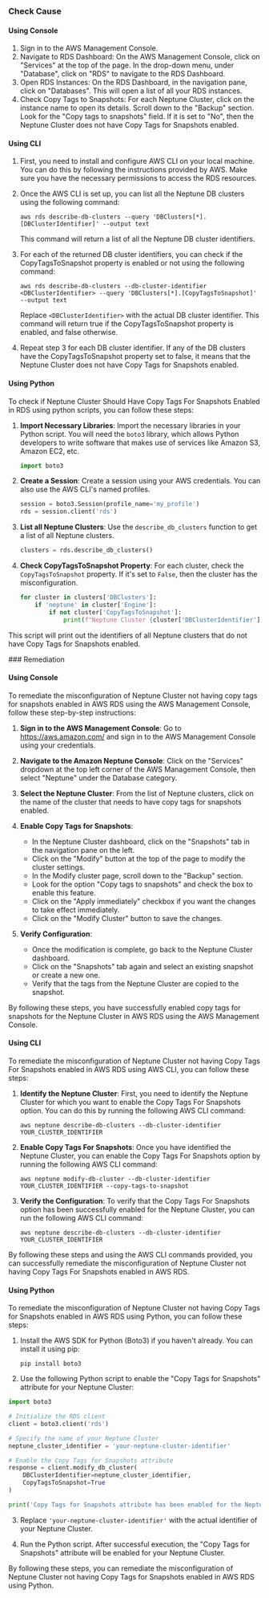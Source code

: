 

<Tabs><Tab title='Cause'>
### Check Cause

#### Using Console

1. Sign in to the AWS Management Console.
2. Navigate to RDS Dashboard: On the AWS Management Console, click on "Services" at the top of the page. In the drop-down menu, under "Database", click on "RDS" to navigate to the RDS Dashboard.
3. Open RDS Instances: On the RDS Dashboard, in the navigation pane, click on "Databases". This will open a list of all your RDS instances.
4. Check Copy Tags to Snapshots: For each Neptune Cluster, click on the instance name to open its details. Scroll down to the "Backup" section. Look for the "Copy tags to snapshots" field. If it is set to "No", then the Neptune Cluster does not have Copy Tags for Snapshots enabled.

#### Using CLI

1. First, you need to install and configure AWS CLI on your local machine. You can do this by following the instructions provided by AWS. Make sure you have the necessary permissions to access the RDS resources.

2. Once the AWS CLI is set up, you can list all the Neptune DB clusters using the following command:

   ```
   aws rds describe-db-clusters --query 'DBClusters[*].[DBClusterIdentifier]' --output text
   ```

   This command will return a list of all the Neptune DB cluster identifiers.

3. For each of the returned DB cluster identifiers, you can check if the CopyTagsToSnapshot property is enabled or not using the following command:

   ```
   aws rds describe-db-clusters --db-cluster-identifier <DBClusterIdentifier> --query 'DBClusters[*].[CopyTagsToSnapshot]' --output text
   ```

   Replace `<DBClusterIdentifier>` with the actual DB cluster identifier. This command will return true if the CopyTagsToSnapshot property is enabled, and false otherwise.

4. Repeat step 3 for each DB cluster identifier. If any of the DB clusters have the CopyTagsToSnapshot property set to false, it means that the Neptune Cluster does not have Copy Tags for Snapshots enabled.

#### Using Python

To check if Neptune Cluster Should Have Copy Tags For Snapshots Enabled in RDS using python scripts, you can follow these steps:

1. **Import Necessary Libraries**: Import the necessary libraries in your Python script. You will need the `boto3` library, which allows Python developers to write software that makes use of services like Amazon S3, Amazon EC2, etc.

    ```python
    import boto3
    ```

2. **Create a Session**: Create a session using your AWS credentials. You can also use the AWS CLI's named profiles.

    ```python
    session = boto3.Session(profile_name='my_profile')
    rds = session.client('rds')
    ```

3. **List all Neptune Clusters**: Use the `describe_db_clusters` function to get a list of all Neptune clusters.

    ```python
    clusters = rds.describe_db_clusters()
    ```

4. **Check CopyTagsToSnapshot Property**: For each cluster, check the `CopyTagsToSnapshot` property. If it's set to `False`, then the cluster has the misconfiguration.

    ```python
    for cluster in clusters['DBClusters']:
        if 'neptune' in cluster['Engine']:
            if not cluster['CopyTagsToSnapshot']:
                print(f"Neptune Cluster {cluster['DBClusterIdentifier']} does not have Copy Tags for Snapshots enabled.")
    ```

This script will print out the identifiers of all Neptune clusters that do not have Copy Tags for Snapshots enabled.

</Tab>

<Tab title='Remediation'>
### Remediation

#### Using Console

To remediate the misconfiguration of Neptune Cluster not having copy tags for snapshots enabled in AWS RDS using the AWS Management Console, follow these step-by-step instructions:

1. **Sign in to the AWS Management Console**: Go to https://aws.amazon.com/ and sign in to the AWS Management Console using your credentials.

2. **Navigate to the Amazon Neptune Console**: Click on the "Services" dropdown at the top left corner of the AWS Management Console, then select "Neptune" under the Database category.

3. **Select the Neptune Cluster**: From the list of Neptune clusters, click on the name of the cluster that needs to have copy tags for snapshots enabled.

4. **Enable Copy Tags for Snapshots**:
   - In the Neptune Cluster dashboard, click on the "Snapshots" tab in the navigation pane on the left.
   - Click on the "Modify" button at the top of the page to modify the cluster settings.
   - In the Modify cluster page, scroll down to the "Backup" section.
   - Look for the option "Copy tags to snapshots" and check the box to enable this feature.
   - Click on the "Apply immediately" checkbox if you want the changes to take effect immediately.
   - Click on the "Modify Cluster" button to save the changes.

5. **Verify Configuration**:
   - Once the modification is complete, go back to the Neptune Cluster dashboard.
   - Click on the "Snapshots" tab again and select an existing snapshot or create a new one.
   - Verify that the tags from the Neptune Cluster are copied to the snapshot.

By following these steps, you have successfully enabled copy tags for snapshots for the Neptune Cluster in AWS RDS using the AWS Management Console.

#### Using CLI

To remediate the misconfiguration of Neptune Cluster not having Copy Tags For Snapshots enabled in AWS RDS using AWS CLI, you can follow these steps:

1. **Identify the Neptune Cluster**: First, you need to identify the Neptune Cluster for which you want to enable the Copy Tags For Snapshots option. You can do this by running the following AWS CLI command:
   ```
   aws neptune describe-db-clusters --db-cluster-identifier YOUR_CLUSTER_IDENTIFIER
   ```

2. **Enable Copy Tags For Snapshots**: Once you have identified the Neptune Cluster, you can enable the Copy Tags For Snapshots option by running the following AWS CLI command:
   ```
   aws neptune modify-db-cluster --db-cluster-identifier YOUR_CLUSTER_IDENTIFIER --copy-tags-to-snapshot
   ```

3. **Verify the Configuration**: To verify that the Copy Tags For Snapshots option has been successfully enabled for the Neptune Cluster, you can run the following AWS CLI command:
   ```
   aws neptune describe-db-clusters --db-cluster-identifier YOUR_CLUSTER_IDENTIFIER
   ```

By following these steps and using the AWS CLI commands provided, you can successfully remediate the misconfiguration of Neptune Cluster not having Copy Tags For Snapshots enabled in AWS RDS.

#### Using Python

To remediate the misconfiguration of Neptune Cluster not having Copy Tags for Snapshots enabled in AWS RDS using Python, you can follow these steps:

1. Install the AWS SDK for Python (Boto3) if you haven't already. You can install it using pip:
   ```
   pip install boto3
   ```

2. Use the following Python script to enable the "Copy Tags for Snapshots" attribute for your Neptune Cluster:

```python
import boto3

# Initialize the RDS client
client = boto3.client('rds')

# Specify the name of your Neptune Cluster
neptune_cluster_identifier = 'your-neptune-cluster-identifier'

# Enable the Copy Tags for Snapshots attribute
response = client.modify_db_cluster(
    DBClusterIdentifier=neptune_cluster_identifier,
    CopyTagsToSnapshot=True
)

print('Copy Tags for Snapshots attribute has been enabled for the Neptune Cluster.')
```

3. Replace `'your-neptune-cluster-identifier'` with the actual identifier of your Neptune Cluster.

4. Run the Python script. After successful execution, the "Copy Tags for Snapshots" attribute will be enabled for your Neptune Cluster.

By following these steps, you can remediate the misconfiguration of Neptune Cluster not having Copy Tags for Snapshots enabled in AWS RDS using Python.


</Tab>
</Tabs>